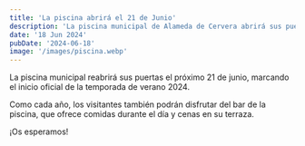 ```yaml
---
title: 'La piscina abrirá el 21 de Junio'
description: 'La piscina municipal de Alameda de Cervera abrirá sus puertas el 21 de Junio'
date: '18 Jun 2024'
pubDate: '2024-06-18'
image: '/images/piscina.webp'
---
```


La piscina municipal reabrirá sus puertas el próximo 21 de junio, marcando el inicio oficial de la temporada de verano 2024.

Como cada año, los visitantes también podrán disfrutar del bar de la piscina, que ofrece comidas durante el día y cenas en su terraza.

¡Os esperamos!
